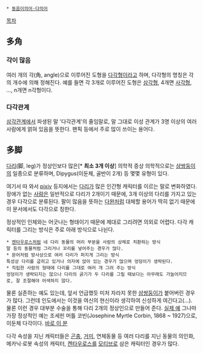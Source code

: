  * [[동음이의어·다의어]]

[[목차]]

== 多角 ==
=== 각이 많음 ===
여러 개의 각(角, angle)으로 이루어진 도형을 [[다각형]]이라고 하며, 다각형의 명칭은 각의 개수에 의해 정해진다. 예를 들면 각 3개로 이루어진 도형은 [[삼각형]], 4개면 [[사각형]], …, n개면 n각형이다.

=== 다각관계 ===
[[삼각관계]]에서 파생된 말 '다각관계'의 줄임말로, 말 그대로 이성 관계가 3명 이상의 여러 사람에게 얽혀 있음을 뜻한다. 팬픽 등에서 주로 많이 쓰이는 용어다.

== 多脚 ==

[[다리]](脚, leg)가 정상인보다 많은[* '''최소 3개 이상'''] 의학적 증상
의학적으로는 [[샴쌍둥이]]의 일종으로 분류하며, Dipygus(이둔체, 골반이 2개) 등 몇몇 유형이 있다.

여기서 따 와서 [[pixiv]] 등지에서는 [[다리]]가 많은 인간형 캐릭터를 이르는 말로 변화하였다. 장애가 없는 [[사람]]은 일반적으로 다리가 2개이기 때문에, 3개 이상의 다리를 가지고 있는 경우 다각으로 분류된다. 팔이 많음을 뜻하는 [[다완]]처럼 대체할 용어가 딱히 없기 때문에 이 문서에서도 다각으로 칭한다.

정상적인 인체와는 어긋나는 형태이기 때문에 제대로 그리려면 의외로 어렵다. 다각 캐릭터를 그리는 방식은 주로 아래 방식으로 나뉜다.

 * [[켄타우로스]]처럼 네 다리 동물의 머리 부분을 사람의 상체로 치환하는 방식
 말 등의 동물처럼 그리거나 꼬리를 넣어주는 경우가 많다.
 * 문어처럼 방사상으로 여러 다리가 퍼지게 그리는 방식
 특성상 다리를 굽히고 있거나 의자에 앉아 있는 경우가 많으며 엉덩이가 생략된다.
 * 직립한 사람의 형태에 다리를 그대로 여러 개 그려 주는 방식
 엉덩이가 생략되지는 않으나 다리의 굵기가 두 다리를 그릴 때보다는 아무래도 가늘어지므로, 잘 조절해야 어색하지 않다.

물론 실존하는 예도 있는데, 앞서 언급했듯 미처 자라지 못한 [[샴쌍둥이]]가 붙어버린 경우가 많다. 그런데 인도에서는 이것을 여신의 현신이라 생각하여 신성하게 여긴다고(…). 물론 이런 경우 대부분 수술을 통해 다리 2개의 정상인으로 만들어 준다. [http://news.naver.com/main/read.nhn?mode=LSD&mid=sec&sid1=104&oid=081&aid=0002059698 실제 예] 그나마 가장 정상적인 예는 조세핀 머틀 코빈(Josephine Myrtle Corbin, 1868 ~ 1927)으로, 이둔체 다각이다. [http://news.naver.com/main/read.nhn?mode=LSD&mid=sec&sid1=104&oid=105&aid=0000017989 바로 이 분]

다각 속성을 지닌 캐릭터들은 [[곤충]], [[거미]], 연체동물 등 여러 다리를 지닌 동물의 의인화, 메카닉·로봇 속성의 캐릭터, [[켄타우로스]]를 [[모티브]]로 삼은 캐릭터인 경우가 많다.
